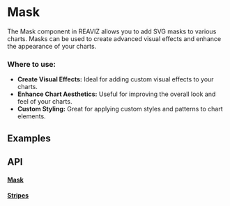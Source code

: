 

# Mask
The Mask component in REAVIZ allows you to add SVG masks to various charts. 
Masks can be used to create advanced visual effects and enhance the appearance of your charts.

### Where to use:

- **Create Visual Effects:** Ideal for adding custom visual effects to your charts.
- **Enhance Chart Aesthetics:** Useful for improving the overall look and feel of your charts.
- **Custom Styling:** Great for applying custom styles and patterns to chart elements.


## Examples
<StoryRenderer path="components/Mask.story.tsx" name="Simple" storybookKey="utils-mask--simple" />

## API

#### [Mask](https://github.com/reaviz/reaviz/blob/master/src/common/Mask/Mask.tsx)
<PropsTable name="Mask" />

#### [Stripes](https://github.com/reaviz/reaviz/blob/master/src/common/Mask/Stripes.tsx)
<PropsTable name="Stripes" />
